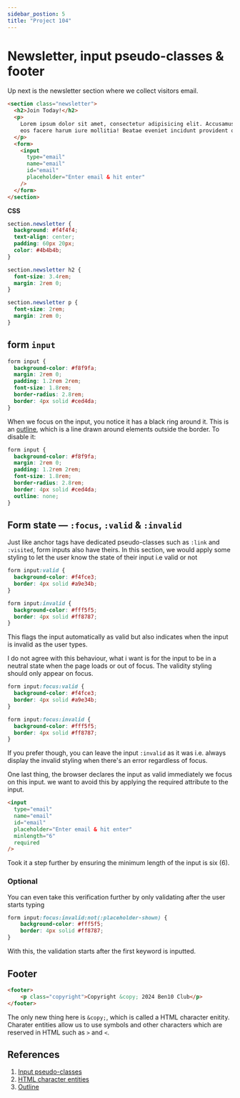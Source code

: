 ```yaml
---
sidebar_postion: 5
title: "Project 104"
---
```


# Newsletter, input pseudo-classes & footer

Up next is the newsletter section where we collect visitors email.

```html
<section class="newsletter">
  <h2>Join Today!</h2>
  <p>
    Lorem ipsum dolor sit amet, consectetur adipisicing elit. Accusamus, commodi
    eos facere harum iure mollitia! Beatae eveniet incidunt provident qui.
  </p>
  <form>
    <input
      type="email"
      name="email"
      id="email"
      placeholder="Enter email & hit enter"
    />
  </form>
</section>
```

**CSS**

```css
section.newsletter {
  background: #f4f4f4;
  text-align: center;
  padding: 60px 20px;
  color: #4b4b4b;
}

section.newsletter h2 {
  font-size: 3.4rem;
  margin: 2rem 0;
}

section.newsletter p {
  font-size: 2rem;
  margin: 2rem 0;
}
```

## form `input`

```css
form input {
  background-color: #f8f9fa;
  margin: 2rem 0;
  padding: 1.2rem 2rem;
  font-size: 1.8rem;
  border-radius: 2.8rem;
  border: 4px solid #ced4da;
}
```

When we focus on the input, you notice it has a black ring around it. This is an [outline](https://www.w3schools.com/css/css_outline.asp), which is a line drawn around elements outside the border. To disable it:

```css
form input {
  background-color: #f8f9fa;
  margin: 2rem 0;
  padding: 1.2rem 2rem;
  font-size: 1.8rem;
  border-radius: 2.8rem;
  border: 4px solid #ced4da;
  outline: none;
}
```

## Form state — `:focus`, `:valid` & `:invalid`

Just like anchor tags have dedicated pseudo-classes such as `:link` and `:visited`, form inputs also have theirs. In this section, we would apply some styling to let the user know the state of their input i.e valid or not

```css
form input:valid {
  background-color: #f4fce3;
  border: 4px solid #a9e34b;
}

form input:invalid {
  background-color: #fff5f5;
  border: 4px solid #ff8787;
}
```

This flags the input automatically as valid but also indicates when the input is invalid as the user types.

I do not agree with this behaviour, what i want is for the input to be in a neutral state when the page loads or out of focus. The validity styling should only appear on focus.

```css
form input:focus:valid {
  background-color: #f4fce3;
  border: 4px solid #a9e34b;
}

form input:focus:invalid {
  background-color: #fff5f5;
  border: 4px solid #ff8787;
}
```

If you prefer though, you can leave the input `:invalid` as it was i.e. always display the invalid styling when there's an error regardless of focus.

One last thing, the browser declares the input as valid immediately we focus on this input. we want to avoid this by applying the required attribute to the input.

```html
<input
  type="email"
  name="email"
  id="email"
  placeholder="Enter email & hit enter"
  minlength="6"
  required
/>
```
Took it a step further by ensuring the minimum length of the input is six (6).

### Optional

You can even take this verification further by only validating after the user starts typing

```css
form input:focus:invalid:not(:placeholder-shown) {
    background-color: #fff5f5;
    border: 4px solid #ff8787;
}
```

With this, the validation starts after the first keyword is inputted.

## Footer

```html
<footer>
    <p class="copyright">Copyright &copy; 2024 Ben10 Club</p>
</footer>
```
The only new thing here is `&copy;`, which is called a HTML character enitity. Charater entities allow us to use symbols and other characters which are reserved in HTML such as `>` and `<`.

## References

1. [Input pseudo-classes](https://developer.mozilla.org/en-US/docs/Web/CSS/Pseudo-classes#input_pseudo-classes)
2. [HTML character entities](https://www.w3schools.com/html/html_entities.asp)
3. [Outline](https://www.w3schools.com/css/css_outline.asp)